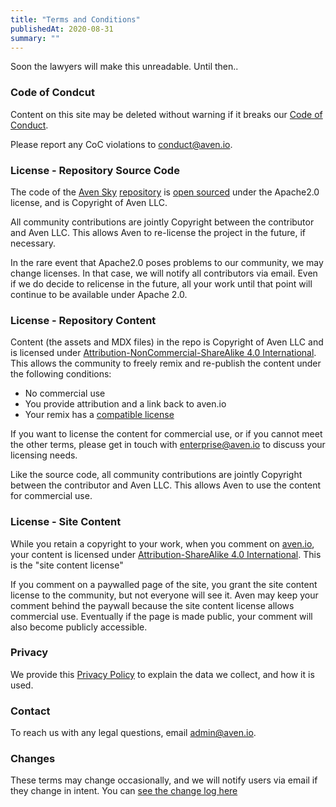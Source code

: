 ```yaml
---
title: "Terms and Conditions"
publishedAt: 2020-08-31
summary: ""
---
```


Soon the lawyers will make this unreadable. Until then..


### Code of Condcut

Content on this site may be deleted without warning if it breaks our [Code of Conduct](/code-of-conduct).

Please report any CoC violations to [conduct@aven.io](mailto:conduct@aven.io).

### License - Repository Source Code

The code of the [Aven Sky](/sky-site) [repository](https://github.com/avencloud/sky) is [open sourced](/open-source-licensing) under the Apache2.0 license, and is Copyright of Aven LLC.

All community contributions are jointly Copyright between the contributor and Aven LLC. This allows Aven to re-license the project in the future, if necessary.

In the rare event that Apache2.0 poses problems to our community, we may change licenses. In that case, we will notify all contributors via email. Even if we do decide to relicense in the future, all your work until that point will continue to be available under Apache 2.0.

### License - Repository Content

Content (the assets and MDX files) in the repo is Copyright of Aven LLC and is licensed under [Attribution-NonCommercial-ShareAlike 4.0 International](https://creativecommons.org/licenses/by-nc-sa/4.0/). This allows the community to freely remix and re-publish the content under the following conditions:

- No commercial use
- You provide attribution and a link back to aven.io
- Your remix has a [compatible license](https://creativecommons.org/share-your-work/licensing-considerations/compatible-licenses)

If you want to license the content for commercial use, or if you cannot meet the other terms, please get in touch with [enterprise@aven.io](mailto:enterprise@aven.io) to discuss your licensing needs.

Like the source code, all community contributions are jointly Copyright between the contributor and Aven LLC. This allows Aven to use the content for commercial use.

### License - Site Content

While you retain a copyright to your work, when you comment on [aven.io](https://aven.io), your content is licensed under [Attribution-ShareAlike 4.0 International](https://creativecommons.org/licenses/by-sa/4.0/). This is the "site content license"

If you comment on a paywalled page of the site, you grant the site content license to the community, but not everyone will see it. Aven may keep your comment behind the paywall because the site content license allows commercial use. Eventually if the page is made public, your comment will also become publicly accessible.

### Privacy

We provide this [Privacy Policy](/privacy-policy) to explain the data we collect, and how it is used.

### Contact

To reach us with any legal questions, email [admin@aven.io](mailto:admin@aven.io).

### Changes

These terms may change occasionally, and we will notify users via email if they change in intent. You can [see the change log here](https://github.com/AvenCloud/sky/commits/main/pages/terms-conditions.mdx)

<!--- © Aven LLC and Aven Contributors. Licensed under Creative Commons BY-NC-SA 4.0 https://creativecommons.org/licenses/by-nc-sa/4.0/ -->
